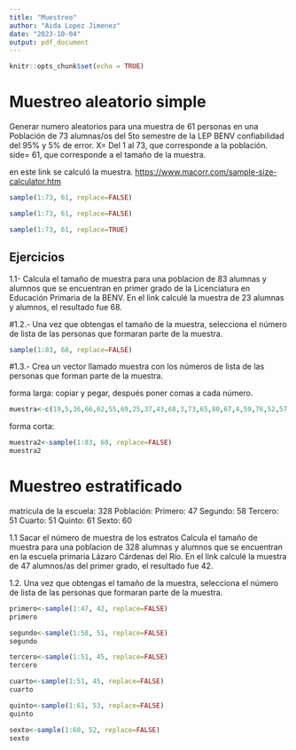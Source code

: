 ```yaml
---
title: "Muestreo"
author: "Aida Lopez Jimenez"
date: "2023-10-04"
output: pdf_document
---
```


```r
knitr::opts_chunk$set(echo = TRUE)
```


# Muestreo aleatorio simple

Generar numero aleatorios para una muestra de 61 personas en una 
Población de 73 alumnas/os del 5to semestre de la LEP BENV
confiabilidad del 95% y 5% de error.
X= Del 1 al 73, que corresponde a la población.
side= 61, que corresponde a el tamaño de la muestra.


en este link se calculó la muestra.
<https://www.macorr.com/sample-size-calculator.htm> 



```r
sample(1:73, 61, replace=FALSE)
```
```r
sample(1:73, 61, replace=FALSE)
```

```r
sample(1:73, 61, replace=TRUE)
```

## Ejercicios

1.1- Calcula el tamaño de muestra para una poblacion de 
83 alumnas y alumnos que se encuentran en primer grado
de la Licenciatura en Educación Primaria de la BENV.
En el link calculé la muestra de 23 alumnas y alumnos, el resultado fue 68.

#1.2.- Una vez que obtengas el tamaño de la muestra, 
selecciona el número de lista de las personas que formaran
parte de la muestra.

```r
sample(1:83, 68, replace=FALSE)
```

#1.3.- Crea un vector llamado muestra con los números de 
lista de las personas que forman parte de la muestra.


forma larga: copiar y pegar, después poner comas a cada número.
```r
muestra<-c(19,5,36,66,62,55,69,25,37,43,68,3,73,65,80,67,4,59,76,52,57,26,47,53,70,34,49,18,32,51,60,45,14,24,46,29, 72,44,2,22,6,63,82,13,33,81,61,75,40,64,28,20,56,8,21,78,71,9,12,30,35,42,58,50,77,23)
```

forma corta:
```r
muestra2<-sample(1:83, 68, replace=FALSE)
muestra2
```

# Muestreo estratificado


matricula de la escuela: 328
Población: 
Primero: 47
Segundo: 58
Tercero: 51
Cuarto: 51
Quinto: 61
Sexto: 60

1.1 Sacar el número de muestra de los estratos
Calcula el tamaño de muestra para una poblacion de 
328 alumnas y alumnos que se encuentran en la escuela primaria Lázaro Cárdenas del Río.
En el link calculé la muestra de 47 alumnos/as del primer grado, el resultado fue 42.

1.2.  Una vez que obtengas el tamaño de la muestra, 
selecciona el número de lista de las personas que formaran
parte de la muestra.

```r
primero<-sample(1:47, 42, replace=FALSE)
primero
```
```r
segundo<-sample(1:58, 51, replace=FALSE)
segundo
```
```r
tercero<-sample(1:51, 45, replace=FALSE)
tercero
```
```r
cuarto<-sample(1:51, 45, replace=FALSE)
cuarto
```
```r
quinto<-sample(1:61, 53, replace=FALSE)
quinto
```
```r
sexto<-sample(1:60, 52, replace=FALSE)
sexto
```




